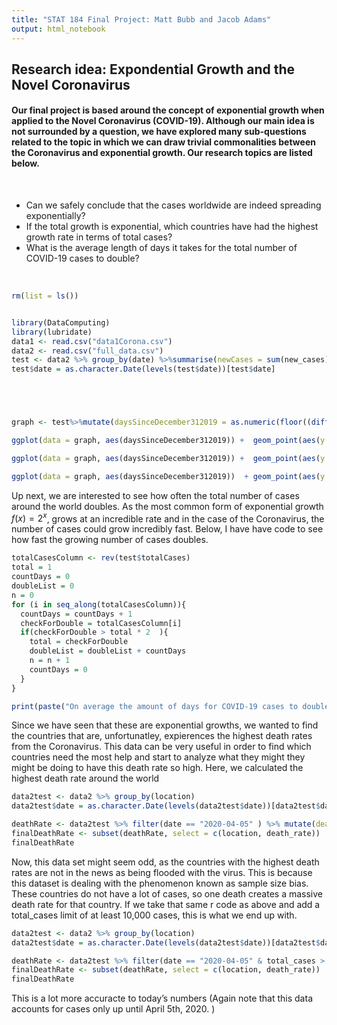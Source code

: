 ```yaml
---
title: "STAT 184 Final Project: Matt Bubb and Jacob Adams"
output: html_notebook
---
```

## Research idea: Expondential Growth and the Novel Coronavirus

#### Our final project is based around the concept of exponential growth when applied to the Novel Coronavirus (COVID-19). Although our main idea is not surrounded by a question, we have explored many sub-questions related to the topic in which we can draw trivial commonalities between the Coronavirus and exponential growth. Our research topics are listed below.  
<br/>

- Can we safely conclude that the cases worldwide are indeed spreading exponentially?
- If the total growth is exponential, which countries have had the highest growth rate in terms of total cases? 
- What is the average length of days it takes for the total number of COVID-19 cases to double?

<br/> 



```r
rm(list = ls())


library(DataComputing)
library(lubridate)
data1 <- read.csv("data1Corona.csv")
data2 <- read.csv("full_data.csv")
test <- data2 %>% group_by(date) %>%summarise(newCases = sum(new_cases),totalDeaths = sum(total_deaths) ,newDeaths = sum(new_deaths), totalCases = sum(total_cases)) %>% arrange(desc(date)) 
test$date = as.character.Date(levels(test$date))[test$date]





graph <- test%>%mutate(daysSinceDecember312019 = as.numeric(floor((difftime(test$date, min(test$date))/86400 )) ))

```





```r
ggplot(data = graph, aes(daysSinceDecember312019)) +  geom_point(aes(y = newCases, color = "New Cases")) + geom_point(aes(y = newDeaths, color = "New Deaths")) +geom_point(aes(y = totalDeaths, color = "Total Deaths")) +geom_point(aes(y = totalCases, color = "Total Cases"))
```

```r
ggplot(data = graph, aes(daysSinceDecember312019)) +  geom_point(aes(y = newCases, color = "New Cases")) + geom_point(aes(y = newDeaths, color = "New Deaths")) +geom_point(aes(y = totalDeaths, color = "Total Deaths")) 
```

```r
ggplot(data = graph, aes(daysSinceDecember312019))  + geom_point(aes(y = newDeaths, color = "New Deaths")) +geom_point(aes(y = totalDeaths, color = "Total Deaths")) 

```





Up next, we are interested to see how often the total number of cases around the world doubles. As the most common form of exponential growth $f(x) = 2^x$, grows at an incredible rate and in the case of the Coronavirus, the number of cases could grow incredibly fast. Below, I have have code to see how fast the growing number of cases doubles. 


```r




totalCasesColumn <- rev(test$totalCases)
total = 1
countDays = 0
doubleList = 0
n = 0
for (i in seq_along(totalCasesColumn)){
  countDays = countDays + 1
  checkForDouble = totalCasesColumn[i]
  if(checkForDouble > total * 2  ){
    total = checkForDouble
    doubleList = doubleList + countDays
    n = n + 1
    countDays = 0
  }
}

print(paste("On average the amount of days for COVID-19 cases to double is:", floor(doubleList / n)))

```



Since we have seen that these are exponential growths, we wanted to find the countries that are, unfortunatley, expierences the highest death rates from the Coronavirus. This data can be very useful in order to find which countries need the most help and start to analyze what they might they might be doing to have this death rate so high. Here, we calculated the highest death rate around the world

```r
data2test <- data2 %>% group_by(location) 
data2test$date = as.character.Date(levels(data2test$date))[data2test$date]

deathRate <- data2test %>% filter(date == "2020-04-05" ) %>% mutate(death_rate = (total_deaths/total_cases)*100)%>%arrange(desc(death_rate))
finalDeathRate <- subset(deathRate, select = c(location, death_rate))
finalDeathRate
```

Now, this data set might seem odd, as the countries with the highest death rates are not in the news as being flooded with the virus. This is because this dataset is dealing with the phenomenon known as sample size bias. These countries do not have a lot of cases, so one death creates a massive death rate for that country. If we take that same r code as above and add a total_cases limit of at least 10,000 cases, this is what we end up with. 

```r
data2test <- data2 %>% group_by(location) 
data2test$date = as.character.Date(levels(data2test$date))[data2test$date]

deathRate <- data2test %>% filter(date == "2020-04-05" & total_cases > 10000 ) %>% mutate(death_rate = (total_deaths/total_cases)*100)%>%arrange(desc(death_rate))
finalDeathRate <- subset(deathRate, select = c(location, death_rate))
finalDeathRate
```

This is a lot more accuracte to today's numbers (Again note that this data accounts for cases only up until April 5th, 2020. )